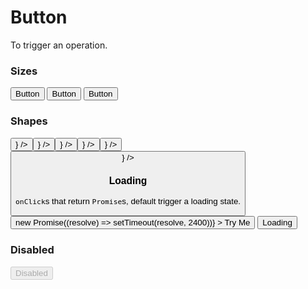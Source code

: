 

<Meta title="Core/Button" component={Button} />

# Button

To trigger an operation.

### Sizes

<Canvas>
  <Story name="Sizes">
    <Grid colNum={3}>
      <Box>
        <Button size="small">Button</Button>
      </Box>
      <Box>
        <Button size="medium">Button</Button>
      </Box>
      <Box>
        <Button size="large">Button</Button>
      </Box>
    </Grid>
  </Story>
</Canvas>

### Shapes

<Canvas>
  <Story name="Shapes">
    <Grid colNum={6}>
      <Box>
        <Button size="small" shape="square" icon={<Smile />} />
      </Box>
      <Box>
        <Button size="medium" shape="square" icon={<Smile />} />
      </Box>
      <Box>
        <Button size="large" shape="square" icon={<Smile />} />
      </Box>
      <Box>
        <Button size="small" shape="circle" icon={<Smile />} />
      </Box>
      <Box>
        <Button size="medium" shape="circle" icon={<Smile />} />
      </Box>
      <Box>
        <Button size="large" shape="circle" icon={<Smile />} />
      </Box>
    </Grid>
  </Story>
</Canvas>

### Loading

`onClick`s that return `Promise`s, default trigger a loading state.

<Canvas>
  <Story name="Loading">
    <Grid colNum={2}>
      <Box>
        <Button
          onClick={() => new Promise((resolve) => setTimeout(resolve, 2400))}
        >
          Try Me
        </Button>
      </Box>
      <Box>
        <Button loading>Loading</Button>
      </Box>
    </Grid>
  </Story>
</Canvas>

### Disabled

<Canvas>
  <Story name="Disabled">
    <Grid colNum={2}>
      <Box>
        <Button disabled>Disabled</Button>
      </Box>
    </Grid>
  </Story>
</Canvas>

